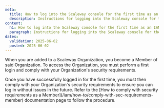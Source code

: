 ```yaml
---
meta:
  title: How to log into the Scaleway console for the first time as an IAM Member
  description: Instructions for logging into the Scaleway console for the first time as an IAM Member
content:
  h1: How to log into the Scaleway console for the first time as an IAM Member
  paragraph: Instructions for logging into the Scaleway console for the first time as an IAM Member
dates:
  validation: 2025-06-02
  posted: 2025-06-02
---
```


When you are added to a Scaleway Organization, you become a Member of said Organization. To access the Organization, you must perform a first login and comply with your Organization's security requirements.

<Macro id="login-member" />


<Message type="important">
Once you have successfully logged in for the first time, you must then comply with your Organization's security requirements to ensure you can log in without issues in the future. Refer to the [How to comply with security requirements as a Member](/iam/how-to/comply-with-sec-requirements-member) documentation page to follow the procedure.
</Message>





